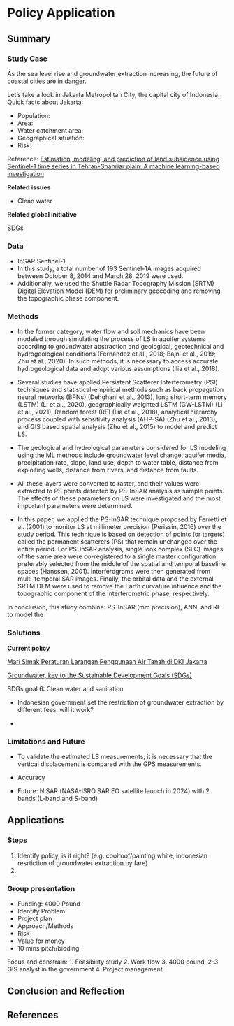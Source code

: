 # Policy Application

## Summary

### Study Case
As the sea level rise and groundwater extraction increasing, the future of coastal cities are in danger.

Let's take a look in Jakarta Metropolitan City, the capital city of Indonesia. Quick facts about Jakarta:

- Population: 
- Area:
- Water catchment area:
- Geographical situation:
- Risk:

Reference:
[Estimation, modeling, and prediction of land subsidence using Sentinel-1 time series in Tehran-Shahriar plain: A machine learning-based investigation](https://www.sciencedirect.com/science/article/pii/S2352938521002275)


**Related issues**

- Clean water

**Related global initiative**

SDGs 

### Data

- InSAR Sentinel-1
- In this study, a total number of 193 Sentinel-1A images acquired between October 8, 2014 and March 28, 2019 were used. 
- Additionally, we used the Shuttle Radar Topography Mission (SRTM) Digital Elevation Model (DEM) for preliminary geocoding and removing the topographic phase component.

### Methods

- In the former category, water flow and soil mechanics have been modeled through simulating the process of LS in aquifer systems according to groundwater abstraction and geological, geotechnical and hydrogeological conditions (Fernandez et al., 2018; Bajni et al., 2019; Zhu et al., 2020). In such methods, it is necessary to access accurate hydrogeological data and adopt various assumptions (Ilia et al., 2018).

- Several studies have applied Persistent Scatterer Interferometry (PSI) techniques and statistical-empirical methods such as back propagation neural networks (BPNs) (Dehghani et al., 2013), long short-term memory (LSTM) (Li et al., 2020), geographically weighted LSTM (GW-LSTM) (Li et al., 2021), Random forest (RF) (Ilia et al., 2018), analytical hierarchy process coupled with sensitivity analysis (AHP-SA) (Zhu et al., 2013), and GIS based spatial analysis (Zhu et al., 2015) to model and predict LS.

- The geological and hydrological parameters considered for LS modeling using the ML methods include groundwater level change, aquifer media, precipitation rate, slope, land use, depth to water table, distance from exploiting wells, distance from rivers, and distance from faults.

- All these layers were converted to raster, and their values were extracted to PS points detected by PS-InSAR analysis as sample points. The effects of these parameters on LS were investigated and the most important parameters were determined.

- In this paper, we applied the PS-InSAR technique proposed by Ferretti et al. (2001) to monitor LS at millimeter precision (Perissin, 2016) over the study period. This technique is based on detection of points (or targets) called the permanent scatterers (PS) that remain unchanged over the entire period. For PS-InSAR analysis, single look complex (SLC) images of the same area were co-registered to a single master configuration preferably selected from the middle of the spatial and temporal baseline spaces (Hanssen, 2001). Interferograms were then generated from multi-temporal SAR images. Finally, the orbital data and the external SRTM DEM were used to remove the Earth curvature influence and the topographic component of the interferometric phase, respectively.

In conclusion, this study combine:
PS-InSAR (mm precision), ANN, and RF to model the 

### Solutions

**Current policy**

[Mari Simak Peraturan Larangan Penggunaan Air Tanah di DKI Jakarta](https://kfmap.asia/blog/mari-simak-peraturan-larangan-penggunaan-air-tanah-di-dki-jakarta/2115)

[Groundwater, key to the Sustainable Development Goals (SDGs)](https://www.un-igrac.org/stories/groundwater-key-sustainable-development-goals-sdgs)

SDGs goal 6: Clean water and sanitation

- Indonesian government set the restriction of groundwater extraction by different fees, will it work?

- 

### Limitations and Future

- To validate the estimated LS measurements, it is necessary that the vertical displacement is compared with the GPS measurements.

- Accuracy

- Future: NISAR (NASA-ISRO SAR EO satellite launch in 2024) with 2 bands (L-band and S-band)

## Applications

### Steps

1. Identify policy, is it right?
(e.g. coolroof/painting white, indonesian resrtiction of groundwater extraction by fare)
2. 

### Group presentation

- Funding: 4000 Pound
- Identify Problem
- Project plan
- Approach/Methods
- Risk
- Value for money
- 10 mins pitch/bidding

Focus and constrain:
1. Feasibility study
2. Work flow
3. 4000 pound, 2-3 GIS analyst in the government
4. Project management

## Conclusion and Reflection

## References

::: {#refs}
:::
